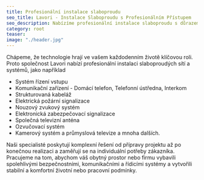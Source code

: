 ```yaml
---
title: Profesionální instalace slaboproudu
seo_title: Lavori - Instalace Slaboproudu s Profesionálním Přístupem
seo_description: Nabízíme profesionální instalace slaboproudu s důrazem na kvalitu a bezpečnost. Vaše bezpečí a pohodlí jsou pro nás prioritou.
category: root
teaser: 
image: "./header.jpg"
---
```

<p>
Chápeme, že technologie hrají ve vašem každodenním životě klíčovou roli. Proto společnost Lavori nabízí profesionální instalaci slaboproudých sítí a systémů, jako například
</p>
<ul>
<li>Systém řízení vstupu</li>
<li>Komunikační zařízení - Domácí telefon, Telefonní ústředna, Interkom</li>
<li>Strukturovaná kabeláž</li>
<li>Elektrická požární signalizace</li>
<li>Nouzový zvukový systém</li>
<li>Elektronická zabezpečovací signalizace</li>
<li>Společná televizní anténa</li>
<li>Ozvučovací systém</li>
<li>Kamerový systém a průmyslová televize a mnoha dalších.</li>
</ul>
<p>
Naši specialisté poskytují komplexní řešení od přípravy projektu až po konečnou realizaci a zaměřují se na individuální potřeby zákazníka. Pracujeme na tom, abychom váš obytný prostor nebo firmu vybavili spolehlivými bezpečnostními, komunikačními a řídicími systémy a vytvořili stabilní a komfortní životní nebo pracovní podmínky.
</p>
